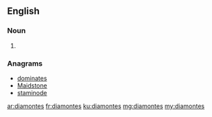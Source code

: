 ==English==

===Noun===
{{head|en|noun plural form}}

# {{plural of|diamonte|lang=en}}

===Anagrams===
* [[dominates#English|dominates]]
* [[Maidstone#English|Maidstone]]
* [[staminode#English|staminode]]

[[ar:diamontes]]
[[fr:diamontes]]
[[ku:diamontes]]
[[mg:diamontes]]
[[my:diamontes]]